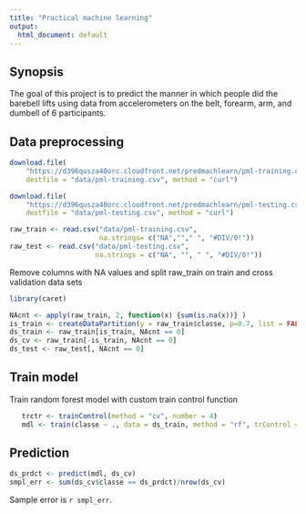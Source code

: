 ```yaml
---
title: "Practical machine learning"
output:
  html_document: default
---
```



## Synopsis

The goal of this project is to predict the manner in which people did the 
barebell lifts using data from accelerometers on the belt, forearm, arm, and 
dumbell of 6 participants. 


## Data preprocessing
```r
download.file(
    "https://d396qusza40orc.cloudfront.net/predmachlearn/pml-training.csv",
    destfile = "data/pml-training.csv", method = "curl")

download.file(
    "https://d396qusza40orc.cloudfront.net/predmachlearn/pml-testing.csv",
    destfile = "data/pml-testing.csv", method = "curl")

raw_train <- read.csv("data/pml-training.csv", 
                      na.strings= c("NA",""," ", "#DIV/0!"))
raw_test <- read.csv("data/pml-testing.csv", 
                     na.strings = c("NA", "", " ", "#DIV/0!"))
```

Remove columns with NA values and split raw_train on train and cross validation data sets
```r
library(caret)

NAcnt <- apply(raw_train, 2, function(x) {sum(is.na(x))} )  
is_train <- createDataPartition(y = raw_train$classe, p=0.7, list = FALSE)
ds_train <- raw_train[is_train, NAcnt == 0]
ds_cv <- raw_train[-is_train, NAcnt == 0]
ds_test <- raw_test[, NAcnt == 0]
```

## Train model

Train random forest model with custom train control function

```r
   trctr <- trainControl(method = "cv", number = 4)
   mdl <- train(classe ~ ., data = ds_train, method = "rf", trControl = trctr)
```

## Prediction

```r
ds_prdct <- predict(mdl, ds_cv)
smpl_err <- sum(ds_cv$classe == ds_prdct)/nrow(ds_cv)
```
Sample error is `r smpl_err`.